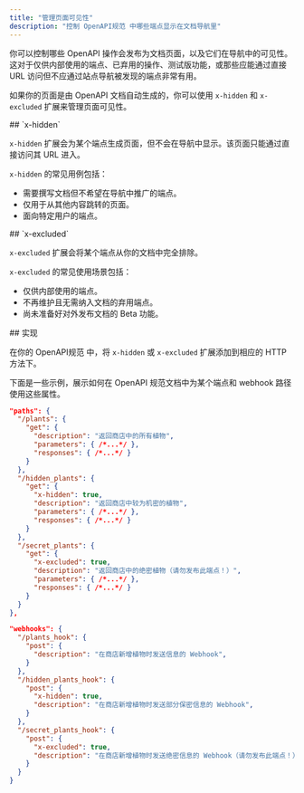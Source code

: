 ```yaml
---
title: "管理页面可见性"
description: "控制 OpenAPI规范 中哪些端点显示在文档导航里"
---
```


你可以控制哪些 OpenAPI 操作会发布为文档页面，以及它们在导航中的可见性。这对于仅供内部使用的端点、已弃用的操作、测试版功能，或那些应能通过直接 URL 访问但不应通过站点导航被发现的端点非常有用。

如果你的页面是由 OpenAPI 文档自动生成的，你可以使用 `x-hidden` 和 `x-excluded` 扩展来管理页面可见性。

<div id="x-hidden">
  ## `x-hidden`
</div>

`x-hidden` 扩展会为某个端点生成页面，但不会在导航中显示。该页面只能通过直接访问其 URL 进入。

`x-hidden` 的常见用例包括：

- 需要撰写文档但不希望在导航中推广的端点。
- 仅用于从其他内容跳转的页面。
- 面向特定用户的端点。

<div id="x-excluded">
  ## `x-excluded`
</div>

`x-excluded` 扩展会将某个端点从你的文档中完全排除。

`x-excluded` 的常见使用场景包括：

- 仅供内部使用的端点。
- 不再维护且无需纳入文档的弃用端点。
- 尚未准备好对外发布文档的 Beta 功能。

<div id="implementation">
  ## 实现
</div>

在你的 OpenAPI规范 中，将 `x-hidden` 或 `x-excluded` 扩展添加到相应的 HTTP 方法下。

下面是一些示例，展示如何在 OpenAPI 规范文档中为某个端点和 webhook 路径使用这些属性。

```json {11, 19}
"paths": {
  "/plants": {
    "get": {
      "description": "返回商店中的所有植物",
      "parameters": { /*...*/ },
      "responses": { /*...*/ }
    }
  },
  "/hidden_plants": {
    "get": {
      "x-hidden": true,
      "description": "返回商店中较为机密的植物",
      "parameters": { /*...*/ },
      "responses": { /*...*/ }
    }
  },
  "/secret_plants": {
    "get": {
      "x-excluded": true,
      "description": "返回商店中的绝密植物（请勿发布此端点！）",
      "parameters": { /*...*/ },
      "responses": { /*...*/ }
    }
  }
},
```

```json {9, 15}
"webhooks": {
  "/plants_hook": {
    "post": {
      "description": "在商店新增植物时发送信息的 Webhook",
    }
  },
  "/hidden_plants_hook": {
    "post": {
      "x-hidden": true,
      "description": "在商店新增植物时发送部分保密信息的 Webhook",
    }
  },
  "/secret_plants_hook": {
    "post": {
      "x-excluded": true,
      "description": "在商店新增植物时发送绝密信息的 Webhook（请勿发布此端点！）"
    }
  }
}
```